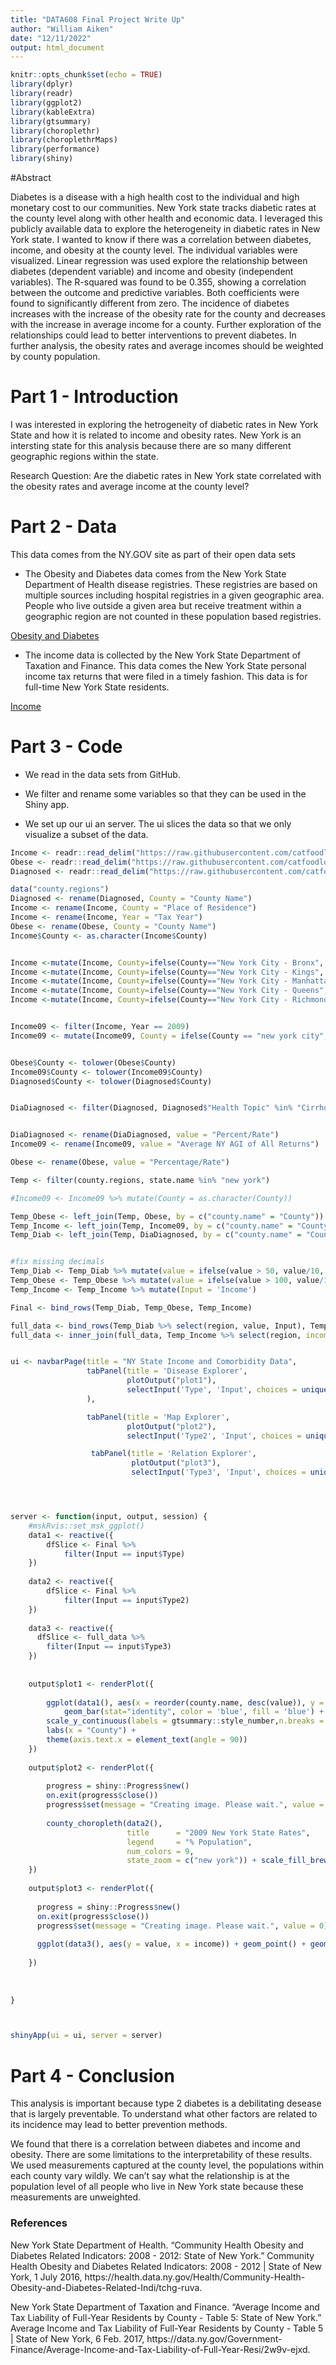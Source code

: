 ```yaml
---
title: "DATA608 Final Project Write Up"
author: "William Aiken"
date: "12/11/2022"
output: html_document
---
```


```r
knitr::opts_chunk$set(echo = TRUE)
library(dplyr)
library(readr)
library(ggplot2)
library(kableExtra)
library(gtsummary)
library(choroplethr)
library(choroplethrMaps)
library(performance)
library(shiny)
```

#Abstract

Diabetes is a disease with a high health cost to the individual and high monetary cost to our communities.  New York state tracks diabetic rates at the county level along with other health and economic data.  I leveraged this publicly available data to explore the heterogeneity in diabetic rates in New York state.  I wanted to know if there was a correlation between diabetes, income, and obesity at the county level.  The individual variables were visualized.  Linear regression was used explore the relationship between diabetes (dependent variable) and income and obesity (independent variables).  The R-squared was found to be 0.355, showing a correlation between the outcome and predictive variables.  Both coefficients were found to significantly different from zero.  The incidence of diabetes increases with the increase of the obesity rate for the county and decreases with the increase in average income for a county.  Further exploration of the relationships could lead to better interventions to prevent diabetes.  In further analysis, the obesity rates and average incomes should be weighted by county population.


# Part 1 - Introduction

I was interested in exploring the hetrogeneity of diabetic rates in New York State and how it is related to income and obesity rates.  New York is an intersting state for this analysis because there are so many different geographic regions within the state.

Research Question:  Are the diabetic rates in New York state correlated with the obesity rates and average income at the county level?


# Part 2 - Data
This data comes from the NY.GOV site as part of their open data sets

* The Obesity and Diabetes data comes from the New York State Department of Health disease registries.  These registries are based on multiple sources including hospital registries in a given geographic area.  People who live outside a given area but receive treatment within a geographic region are not counted in these population based registries.

[Obesity and Diabetes](https://health.data.ny.gov/Health/Community-Health-Obesity-and-Diabetes-Related-Indi/tchg-ruva)

* The income data is collected by the New York State Department of Taxation and Finance. This data comes the New York State personal income tax returns that were filed in a timely fashion.  This data is for full-time New York State residents.

[Income](https://data.ny.gov/Government-Finance/Average-Income-and-Tax-Liability-of-Full-Year-Resi/2w9v-ejxd)

# Part 3 - Code

* We read in the data sets from GitHub.

* We filter and rename some variables so that they can be used in the Shiny app.

* We set up our ui an server.  The ui slices the data so that we only visualize a subset of the data.

```r

Income <- readr::read_delim("https://raw.githubusercontent.com/catfoodlover/Data607/main/Income.csv", delim = ';', show_col_types = FALSE)
Obese <- readr::read_delim("https://raw.githubusercontent.com/catfoodlover/Data607/main/Obese.csv", delim = ';', show_col_types = FALSE)
Diagnosed <- readr::read_delim("https://raw.githubusercontent.com/catfoodlover/Data607/main/Diagnosed.csv", delim = ';', show_col_types = FALSE)

data("county.regions")
Diagnosed <- rename(Diagnosed, County = "County Name")
Income <- rename(Income, County = "Place of Residence")
Income <- rename(Income, Year = "Tax Year")
Obese <- rename(Obese, County = "County Name")
Income$County <- as.character(Income$County)


Income <-mutate(Income, County=ifelse(County=="New York City - Bronx", "Bronx", County))
Income <-mutate(Income, County=ifelse(County=="New York City - Kings", "Kings", County))
Income <-mutate(Income, County=ifelse(County=="New York City - Manhattan", "New York", County))
Income <-mutate(Income, County=ifelse(County=="New York City - Queens", "Queens", County))
Income <-mutate(Income, County=ifelse(County=="New York City - Richmond", "Richmond", County))


Income09 <- filter(Income, Year == 2009)
Income09 <- mutate(Income09, County = ifelse(County == "new york city", "new york", County))


Obese$County <- tolower(Obese$County)
Income09$County <- tolower(Income09$County)
Diagnosed$County <- tolower(Diagnosed$County)


DiaDiagnosed <- filter(Diagnosed, Diagnosed$"Health Topic" %in% "Cirrhosis/Diabetes Indicators")


DiaDiagnosed <- rename(DiaDiagnosed, value = "Percent/Rate")
Income09 <- rename(Income09, value = "Average NY AGI of All Returns")

Obese <- rename(Obese, value = "Percentage/Rate")

Temp <- filter(county.regions, state.name %in% "new york")

#Income09 <- Income09 %>% mutate(County = as.character(County))

Temp_Obese <- left_join(Temp, Obese, by = c("county.name" = "County"))
Temp_Income <- left_join(Temp, Income09, by = c("county.name" = "County"))
Temp_Diab <- left_join(Temp, DiaDiagnosed, by = c("county.name" = "County"))


#fix missing decimals
Temp_Diab <- Temp_Diab %>% mutate(value = ifelse(value > 50, value/10, value), Input = 'Diabetes')
Temp_Obese <- Temp_Obese %>% mutate(value = ifelse(value > 100, value/10, value), Input = 'Obesity')
Temp_Income <- Temp_Income %>% mutate(Input = 'Income')

Final <- bind_rows(Temp_Diab, Temp_Obese, Temp_Income)

full_data <- bind_rows(Temp_Diab %>% select(region, value, Input), Temp_Obese %>% select(region, value, Input))
full_data <- inner_join(full_data, Temp_Income %>% select(region, income = value))


ui <- navbarPage(title = "NY State Income and Comorbidity Data",
                 tabPanel(title = 'Disease Explorer',
                          plotOutput("plot1"),
                          selectInput('Type', 'Input', choices = unique(Final$Input), selected='Diabetes')
                 ),

                 tabPanel(title = 'Map Explorer',
                          plotOutput("plot2"),
                          selectInput('Type2', 'Input', choices = unique(Final$Input), selected='Diabetes')),

                  tabPanel(title = 'Relation Explorer',
                           plotOutput("plot3"),
                           selectInput('Type3', 'Input', choices = unique(full_data$Input), selected='Diabetes')))




server <- function(input, output, session) {
    #mskRvis::set_msk_ggplot()
    data1 <- reactive({
        dfSlice <- Final %>%
            filter(Input == input$Type)
    })
    
    data2 <- reactive({
        dfSlice <- Final %>%
            filter(Input == input$Type2)
    })
    
    data3 <- reactive({
      dfSlice <- full_data %>%
        filter(Input == input$Type3)
    })
    
    
    output$plot1 <- renderPlot({
        
        ggplot(data1(), aes(x = reorder(county.name, desc(value)), y = value)) +
            geom_bar(stat="identity", color = 'blue', fill = 'blue') + #mskRvis::msk_colors["msk_blue"]) + 
        scale_y_continuous(labels = gtsummary::style_number,n.breaks = 7) +
        labs(x = "County") + 
        theme(axis.text.x = element_text(angle = 90))
    })
    
    output$plot2 <- renderPlot({
        
        progress = shiny::Progress$new()
        on.exit(progress$close())
        progress$set(message = "Creating image. Please wait.", value = 0)
        
        county_choropleth(data2(),
                          title      = "2009 New York State Rates",
                          legend     = "% Population",
                          num_colors = 9,
                          state_zoom = c("new york")) + scale_fill_brewer(palette="RdPu")
    })
    
    output$plot3 <- renderPlot({
      
      progress = shiny::Progress$new()
      on.exit(progress$close())
      progress$set(message = "Creating image. Please wait.", value = 0)
      
      ggplot(data3(), aes(y = value, x = income)) + geom_point() + geom_smooth(method = "loess", se =
                                                                                  TRUE, alpha = 0.2) + labs(title = "Income vs Comorbidity in NY State") + xlab("Mean Taxable Income by County") + ylab("Comorbidity Rate by County")
    })
    
    
    
}



shinyApp(ui = ui, server = server)
```


# Part 4 - Conclusion

This analysis is important because type 2 diabetes is a debilitating desease that is largely preventable.  To understand what other factors are related to its incidence may lead to better prevention methods.

We found that there is a correlation between diabetes and income and obesity.  There are some limitations to the interpretability of these results.  We used measurements captured at the county level, the populations within each county vary wildly.  We can't say what the relationship is at the population level of all people who live in New York state because these measurements are unweighted.


### References

New York State Department of Health. “Community Health Obesity and Diabetes Related Indicators: 2008 - 2012: State of New York.” Community Health Obesity and Diabetes Related Indicators: 2008 - 2012 | State of New York, 1 July 2016, https://health.data.ny.gov/Health/Community-Health-Obesity-and-Diabetes-Related-Indi/tchg-ruva. 

New York State Department of Taxation and Finance. “Average Income and Tax Liability of Full-Year Residents by County - Table 5: State of New York.” Average Income and Tax Liability of Full-Year Residents by County - Table 5 | State of New York, 6 Feb. 2017, https://data.ny.gov/Government-Finance/Average-Income-and-Tax-Liability-of-Full-Year-Resi/2w9v-ejxd. 
